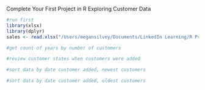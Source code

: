 Complete Your First Project in R
Exploring Customer Data

```r
#run first
library(xlsx)
library(dplyr)
sales <- read.xlsx("/Users/megansilvey/Documents/LinkedIn Learning/R Project Course/Red30 Tech Sales.xlsx",1)
```

```r
#get count of years by number of customers 

```

```r
#review customer states when customers were added

```

```r
#sort data by date customer added, newest customers

```

```r
#sort data by date customer added, oldest customers

```


